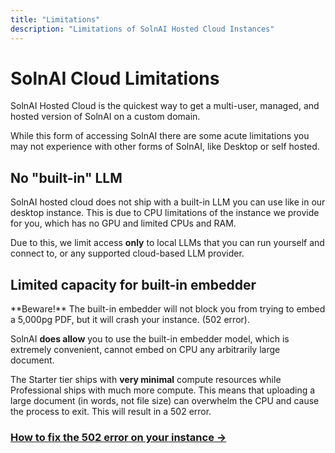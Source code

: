 ```yaml
---
title: "Limitations"
description: "Limitations of SolnAI Hosted Cloud Instances"
---
```



# SolnAI Cloud Limitations

SolnAI Hosted Cloud is the quickest way to get a multi-user, managed, and hosted version of SolnAI on a custom domain.

While this form of accessing SolnAI there are some acute limitations you may not experience with other forms of SolnAI, like Desktop or self hosted.

## No "built-in" LLM

SolnAI hosted cloud does not ship with a built-in LLM you can use like in our desktop instance. This is due to CPU limitations of the instance we provide for you, which has no GPU and limited CPUs and RAM.

Due to this, we limit access **only** to local LLMs that you can run yourself and connect to, or any supported cloud-based LLM provider.

## Limited capacity for built-in embedder

<Callout type="error" emoji="️‼️">
  **Beware!** The built-in embedder will not block you from trying to embed a
  5,000pg PDF, but it will crash your instance. (502 error).
</Callout>

SolnAI **does allow** you to use the built-in embedder model, which is extremely convenient, cannot embed on CPU any arbitrarily large document.

The Starter tier ships with **very minimal** compute resources while Professional ships with much more compute. This means that uploading a large document (in words, not file size) can overwhelm the CPU and cause
the process to exit. This will result in a 502 error.

### [How to fix the 502 error on your instance &rarr;](./error-502.mdx)
